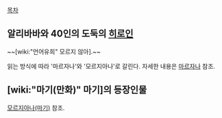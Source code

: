 [[목차]]
== 알리바바와 40인의 도둑의 [[히로인]] ==
~~[wiki:"언어유희" 모르지 않아].~~

읽는 방식에 따라 '마르자나'와 '모르지아나'로 갈린다. 자세한 내용은 [[마르자나]] 참조.

== [wiki:"마기(만화)" 마기]의 등장인물 ==
[[모르지아나(마기)]] 참조.
